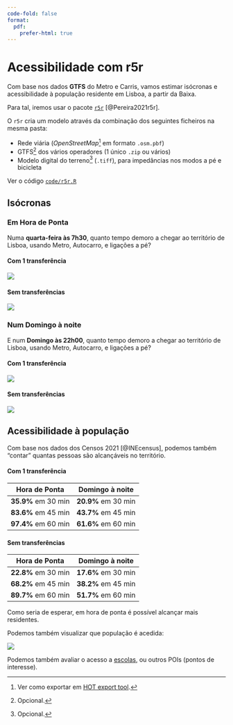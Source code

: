 ```yaml
---
code-fold: false
format:
  pdf:
    prefer-html: true
---
```


# Acessibilidade com r5r

Com base nos dados **GTFS** do Metro e Carris, vamos estimar isócronas e acessibilidade à população residente em Lisboa, a partir da Baixa.

Para tal, iremos usar o pacote [`r5r`](https://ipeagit.github.io/r5r/index.html) [@Pereira2021r5r].

O `r5r` cria um modelo através da combinação dos seguintes ficheiros na mesma pasta:

-   Rede viária (*OpenStreetMap*[^r5r-1] em formato `.osm.pbf`)
-   GTFS[^r5r-2] dos vários operadores (1 único `.zip` ou vários)
-   Modelo digital do terreno[^r5r-3] (`.tiff`), para impedâncias nos modos a pé e bicicleta

[^r5r-1]: Ver como exportar em [HOT export tool](https://rosamfelix.github.io/PGmob360/road-networks.qmd#hot-export-tool).

[^r5r-2]: Opcional.

[^r5r-3]: Opcional.

::: callout-note
Ver o código [`code/r5r.R`](https://github.com/rosamfelix/PGmob360/blob/main/code/r5r.R)
:::

## Isócronas

### Em Hora de Ponta

Numa **quarta-feira às 7h30**, quanto tempo demoro a chegar ao território de Lisboa, usando Metro, Autocarro, e ligações a pé?

#### Com 1 transferência

![](images/clipboard-3296605188.png)

#### Sem transferências

![](images/clipboard-3414209318.png)

### Num Domingo à noite

E num **Domingo às 22h00**, quanto tempo demoro a chegar ao território de Lisboa, usando Metro, Autocarro, e ligações a pé?

#### Com 1 transferência

![](images/clipboard-2684296525.png)

#### Sem transferências

![](images/clipboard-647321861.png)

## Acessibilidade à população

Com base nos dados dos Censos 2021 [@INEcensus], podemos também "contar" quantas pessoas são alcançáveis no território.

#### Com 1 transferência

| Hora de Ponta       | Domingo à noite     |
|---------------------|---------------------|
| **35.9%** em 30 min | **20.9%** em 30 min |
| **83.6%** em 45 min | **43.7%** em 45 min |
| **97.4%** em 60 min | **61.6%** em 60 min |

#### Sem transferências

| Hora de Ponta       | Domingo à noite     |
|---------------------|---------------------|
| **22.8%** em 30 min | **17.6%** em 30 min |
| **68.2%** em 45 min | **38.2%** em 45 min |
| **89.7%** em 60 min | **51.7%** em 60 min |

Como seria de esperar, em hora de ponta é possível alcançar mais residentes.

Podemos também visualizar que população é acedida:

![](images/clipboard-3814220531.png)

::: callout-tip
Podemos também avaliar o acesso a [escolas](https://github.com/U-Shift/MQAT/blob/main/geo/SCHOOLS_basicsec.gpkg), ou outros POIs (pontos de interesse).
:::
